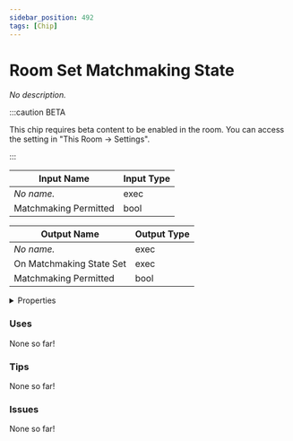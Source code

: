 ```yaml
---
sidebar_position: 492
tags: [Chip]
---
```


# Room Set Matchmaking State

*No description.*

:::caution BETA

This chip requires beta content to be enabled in the room. You can access the setting in "This Room -> Settings".

:::


<EsbSvg />

| Input Name | Input Type |
|-----------|-----------|
| *No name.* | exec |
| Matchmaking Permitted | bool |

| Output Name | Output Type |
|-----------|-----------|
| *No name.* | exec |
| On Matchmaking State Set | exec |
| Matchmaking Permitted | bool |


<details>
  <summary>Properties</summary>
  <div>
    <div>
    <table>
      <thead>
        <tr>
          <th>Is beta required?</th>
          <th>✅</th>
        </tr>
        <tr>
          <th>Is this chip a trolling risk?</th>
          <th>❌</th>
        </tr>
        <tr>
          <th>Chip UUID</th>
          <th>be4decd2-56a0-46af-8e96-091261946fd9</th>
        </tr>
      </thead>
    </table>
    </div>
  </div>
</details>

### Uses

None so far!

### Tips

None so far!

### Issues

None so far!